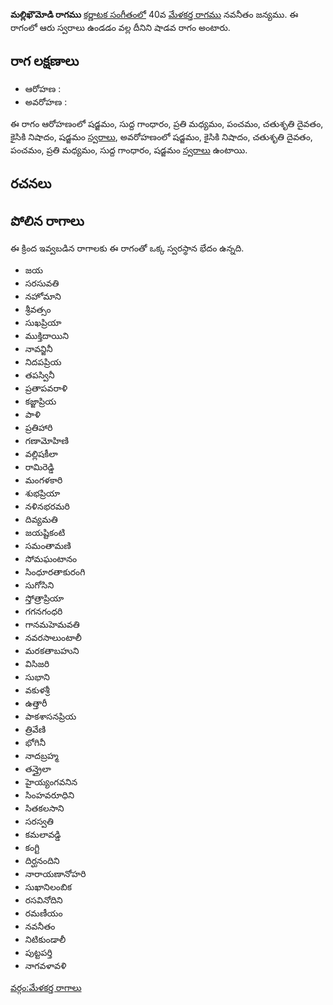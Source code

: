 {{Infobox ragam
	| name          	= మల్లిఖౌమోడి
	| synonym	    	= 
	| mela          	= 
	| chakra        	= 
	| janaka        	= 
	| type          	= శాడవ
	| arohanam      	= {{svaraC|S|G1|M2|P|D2|N2|S'}} 
	| avarohanam    	= {{svaraC|S'|N2|D2|P|M2|G1|S}}
	| jeeva         	=
	| chhaya        	=
	| nyasa         	=
	| vishesha      	= 
	| equivalent  		= 
}}
{{కర్ణాటక సంగీత రాగాలు}}
'''మల్లిఖౌమోడి రాగము''' [[కర్ణాటక సంగీతం]]లో 40వ [[మేళకర్త రాగము]] నవనీతం జన్యము.  ఈ రాగంలో ఆరు స్వరాలు ఉండడం వల్ల దీనిని షాడవ రాగం అంటారు.


==రాగ లక్షణాలు==


* ఆరోహణ : {{svaraC|S|G1|M2|P|D2|N2|S'}} 
* అవరోహణ : {{svaraC|S'|N2|D2|P|M2|G1|S}}

ఈ రాగం ఆరోహణంలో షడ్జమం, సుద్ద గాంధారం, ప్రతి మధ్యమం, పంచమం, చతుశృతి దైవతం, కైసికి నిషాదం, షడ్జమం [[స్వరాలు]], అవరోహణంలో షడ్జమం, కైసికి నిషాదం, చతుశృతి దైవతం, పంచమం, ప్రతి మధ్యమం, సుద్ద గాంధారం, షడ్జమం [[స్వరాలు]] ఉంటాయి.

==రచనలు==



==పోలిన రాగాలు==
ఈ క్రింద ఇవ్వబడిన రాగాలకు ఈ రాగంతో ఒక్క స్వరస్థాన భేదం ఉన్నది.
* జయ
* సరసువతి
* నహోమాని
* శ్రీవత్సం
* సుఖప్రియా
* ముక్తిదాయిని
* నావన్జినీ
* నిదపప్రియ
* తపస్వినీ
* ప్రతాపవరాళి
* కజ్జాప్రియ
* పాళి
* ప్రతిహారి
* గణామోహిణి
* వల్లిషకీలా
* రామిరెడ్డి
* మంగళకారి
* శుభప్రియా
* నళినభరమరి
* దివ్యమతి
* జయష్టికంటి
* సమంతామణి
* సోమఘంటానం
* సింధూరతాకురంగి
* సుగోసిని
* స్తోత్రాప్రియా
* గగనగంధరి
* గానమహెమవతి
* నవరసాలుంటాలీ
* మరకతాబహుని
* విసిజరి
* సుభాని
* వకుళశ్రీ
* ఉత్తారీ
* పాకశాసనప్రియ
* త్రివేణి
* భోగినీ
* నాదబ్రహ్మ
* తన్త్రైలా
* హైయ్యంగవనిన
* సింహవరూధిని
* సితకలసాని
* సరస్వతి
* కమలావడ్డి
* కంగ్టి
* దిర్ఘనందిని
* నారాయణానోహరి
* సుఖానిలంబిక
* రసవినోదిని
* రమణీయం
* నవనీతం
* నిటికుండాలీ
* పుట్టపర్తి
* నాగవళావళి



[[వర్గం:మేళకర్త రాగాలు]]